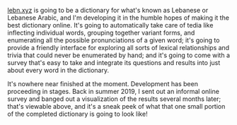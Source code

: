 [lebn.xyz](https://lebn.xyz) is going to be a dictionary for what's known as Lebanese or Lebanese Arabic, and I'm developing it in the humble hopes of making it the best dictionary online. It's going to automatically take care of tedia like inflecting individual words, grouping together variant forms, and enumerating all the possible pronunciations of a given word; it's going to provide a friendly interface for exploring all sorts of lexical relationships and trivia that could never be enumerated by hand; and it's going to come with a survey that's easy to take and integrate its questions and results into just about every word in the dictionary.

It's nowhere near finished at the moment. Development has been proceeding in stages. Back in summer 2019, I sent out an informal online survey and banged out a visualization of the results several months later; that's viewable above, and it's a sneak peek of what that one small portion of the completed dictionary is going to look like!
